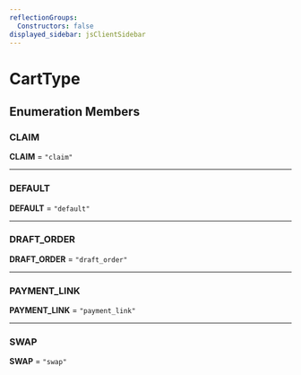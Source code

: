 ```yaml
---
reflectionGroups:
  Constructors: false
displayed_sidebar: jsClientSidebar
---
```



# CartType

## Enumeration Members

### CLAIM

 **CLAIM** = `"claim"`

___

### DEFAULT

 **DEFAULT** = `"default"`

___

### DRAFT\_ORDER

 **DRAFT\_ORDER** = `"draft_order"`

___

### PAYMENT\_LINK

 **PAYMENT\_LINK** = `"payment_link"`

___

### SWAP

 **SWAP** = `"swap"`

